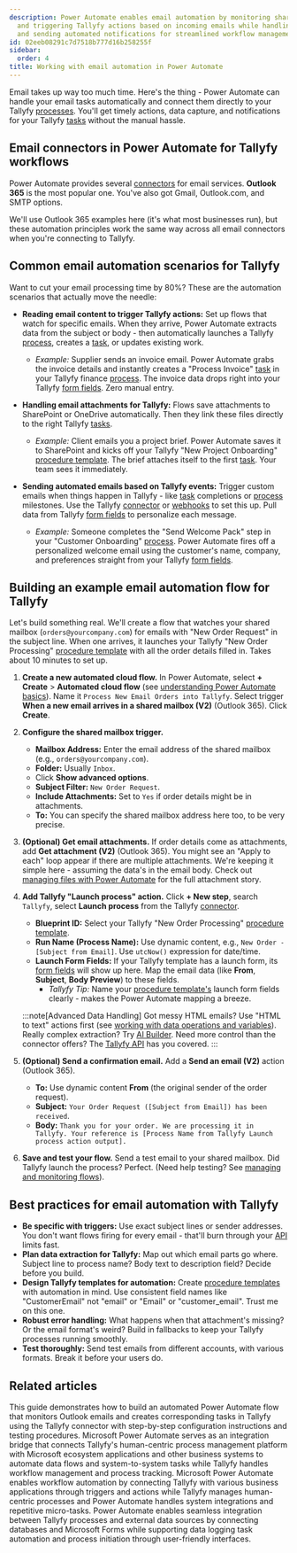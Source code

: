 ```yaml
---
description: Power Automate enables email automation by monitoring shared mailboxes
  and triggering Tallyfy actions based on incoming emails while handling attachments
  and sending automated notifications for streamlined workflow management.
id: 02eeb08291c7d7518b777d16b258255f
sidebar:
  order: 4
title: Working with email automation in Power Automate
---
```



Email takes up way too much time. Here's the thing - Power Automate can handle your email tasks automatically and connect them directly to your Tallyfy [processes](/products/pro/tracking-and-tasks/processes/). You'll get timely actions, data capture, and notifications for your Tallyfy [tasks](/products/pro/tracking-and-tasks/tasks/) without the manual hassle.

## Email connectors in Power Automate for Tallyfy workflows

Power Automate provides several [connectors](/products/pro/integrations/middleware/power-automate/understanding-power-automate-basics/) for email services. **Outlook 365** is the most popular one. You've also got Gmail, Outlook.com, and SMTP options.

We'll use Outlook 365 examples here (it's what most businesses run), but these automation principles work the same way across all email connectors when you're connecting to Tallyfy.

## Common email automation scenarios for Tallyfy

Want to cut your email processing time by 80%? These are the automation scenarios that actually move the needle:

*   **Reading email content to trigger Tallyfy actions:** Set up flows that watch for specific emails. When they arrive, Power Automate extracts data from the subject or body - then automatically launches a Tallyfy [process](/products/pro/tracking-and-tasks/processes/), creates a [task](/products/pro/tracking-and-tasks/tasks/), or updates existing work.
    *   *Example:* Supplier sends an invoice email. Power Automate grabs the invoice details and instantly creates a "Process Invoice" [task](/products/pro/tracking-and-tasks/tasks/) in your Tallyfy finance [process](/products/pro/tracking-and-tasks/processes/). The invoice data drops right into your Tallyfy [form fields](/products/pro/tracking-and-tasks/tasks/what-are-form-fields-in-tallyfy/). Zero manual entry.

*   **Handling email attachments for Tallyfy:** Flows save attachments to SharePoint or OneDrive automatically. Then they link these files directly to the right Tallyfy [tasks](/products/pro/tracking-and-tasks/tasks/).
    *   *Example:* Client emails you a project brief. Power Automate saves it to SharePoint and kicks off your Tallyfy "New Project Onboarding" [procedure template](/products/pro/documenting/templates/). The brief attaches itself to the first [task](/products/pro/tracking-and-tasks/tasks/). Your team sees it immediately.

*   **Sending automated emails based on Tallyfy events:** Trigger custom emails when things happen in Tallyfy - like [task](/products/pro/tracking-and-tasks/tasks/) completions or [process](/products/pro/tracking-and-tasks/processes/) milestones. Use the Tallyfy [connector](/products/pro/integrations/middleware/power-automate/how-can-i-integrate-tallyfy-with-microsoft-power-automate/) or [webhooks](/products/pro/integrations/webhooks/) to set this up. Pull data from Tallyfy [form fields](/products/pro/tracking-and-tasks/tasks/what-are-form-fields-in-tallyfy/) to personalize each message.
    *   *Example:* Someone completes the "Send Welcome Pack" step in your "Customer Onboarding" [process](/products/pro/tracking-and-tasks/processes/). Power Automate fires off a personalized welcome email using the customer's name, company, and preferences straight from your Tallyfy [form fields](/products/pro/tracking-and-tasks/tasks/what-are-form-fields-in-tallyfy/).

## Building an example email automation flow for Tallyfy

Let's build something real. We'll create a flow that watches your shared mailbox (`orders@yourcompany.com`) for emails with "New Order Request" in the subject line. When one arrives, it launches your Tallyfy "New Order Processing" [procedure template](/products/pro/documenting/templates/) with all the order details filled in. Takes about 10 minutes to set up.

<Steps>

1.  **Create a new automated cloud flow.**
    In Power Automate, select **+ Create** > **Automated cloud flow** (see [understanding Power Automate basics](/products/pro/integrations/middleware/power-automate/understanding-power-automate-basics/)).
    Name it `Process New Email Orders into Tallyfy`.
    Select trigger **When a new email arrives in a shared mailbox (V2)** (Outlook 365). Click **Create**.

2.  **Configure the shared mailbox trigger.**
    *   **Mailbox Address:** Enter the email address of the shared mailbox (e.g., `orders@yourcompany.com`).
    *   **Folder:** Usually `Inbox`.
    *   Click **Show advanced options**.
    *   **Subject Filter:** `New Order Request`.
    *   **Include Attachments:** Set to `Yes` if order details might be in attachments.
    *   **To:** You can specify the shared mailbox address here too, to be very precise.



3.  **(Optional) Get email attachments.**
    If order details come as attachments, add **Get attachment (V2)** (Outlook 365). You might see an "Apply to each" loop appear if there are multiple attachments. We're keeping it simple here - assuming the data's in the email body. Check out [managing files with Power Automate](/products/pro/integrations/middleware/power-automate/managing-files-with-power-automate/) for the full attachment story.

4.  **Add Tallyfy "Launch process" action.**
    Click **+ New step**, search `Tallyfy`, select **Launch process** from the Tallyfy [connector](/products/pro/integrations/middleware/power-automate/how-can-i-integrate-tallyfy-with-microsoft-power-automate/).
    *   **Blueprint ID:** Select your Tallyfy "New Order Processing" [procedure template](/products/pro/documenting/templates/).
    *   **Run Name (Process Name):** Use dynamic content, e.g., `New Order - [Subject from Email]`. Use `utcNow()` expression for date/time.
    *   **Launch Form Fields:** If your Tallyfy template has a launch form, its [form fields](/products/pro/tracking-and-tasks/tasks/what-are-form-fields-in-tallyfy/) will show up here. Map the email data (like **From**, **Subject**, **Body Preview**) to these fields.
        *   *Tallyfy Tip:* Name your [procedure template's](/products/pro/documenting/templates/) launch form fields clearly - makes the Power Automate mapping a breeze.



    :::note[Advanced Data Handling]
    Got messy HTML emails? Use "HTML to text" actions first (see [working with data operations and variables](/products/pro/integrations/middleware/power-automate/working-with-data-operations-and-variables/)). Really complex extraction? Try [AI Builder](/products/pro/integrations/middleware/power-automate/leveraging-ai-builder-in-power-automate/). Need more control than the connector offers? The [Tallyfy API](/products/pro/integrations/open-api/) has you covered.
    :::

5.  **(Optional) Send a confirmation email.**
    Add a **Send an email (V2)** action (Outlook 365).
    *   **To:** Use dynamic content **From** (the original sender of the order request).
    *   **Subject:** `Your Order Request ([Subject from Email]) has been received`.
    *   **Body:** `Thank you for your order. We are processing it in Tallyfy. Your reference is [Process Name from Tallyfy Launch process action output].`

6.  **Save and test your flow.** 
    Send a test email to your shared mailbox. Did Tallyfy launch the process? Perfect. (Need help testing? See [managing and monitoring flows](/products/pro/integrations/middleware/power-automate/managing-and-monitoring-power-automate-flows/)).

</Steps>

## Best practices for email automation with Tallyfy

*   **Be specific with triggers:** Use exact subject lines or sender addresses. You don't want flows firing for every email - that'll burn through your [API](/products/pro/integrations/open-api/) limits fast.
*   **Plan data extraction for Tallyfy:** Map out which email parts go where. Subject line to process name? Body text to description field? Decide before you build.
*   **Design Tallyfy templates for automation:** Create [procedure templates](/products/pro/documenting/templates/) with automation in mind. Use consistent field names like "CustomerEmail" not "email" or "Email" or "customer_email". Trust me on this one.
*   **Robust error handling:** What happens when that attachment's missing? Or the email format's weird? Build in fallbacks to keep your Tallyfy processes running smoothly.
*   **Test thoroughly:** Send test emails from different accounts, with various formats. Break it before your users do.


## Related articles
<CardGrid>
<LinkTitleCard header="<b>Power Automate > Creating your first flow in Power Automate</b>" href="/products/pro/integrations/middleware/power-automate/creating-your-first-flow-in-power-automate/" > This guide demonstrates how to build an automated Power Automate flow that monitors Outlook emails and creates corresponding tasks in Tallyfy using the Tallyfy connector with step-by-step configuration instructions and testing procedures. </LinkTitleCard>
<LinkTitleCard header="<b>Middleware > Power Automate</b>" href="/products/pro/integrations/middleware/power-automate/" > Microsoft Power Automate serves as an integration bridge that connects Tallyfy's human-centric process management platform with Microsoft ecosystem applications and other business systems to automate data flows and system-to-system tasks while Tallyfy handles workflow management and process tracking. </LinkTitleCard>
<LinkTitleCard header="<b>Power Automate > Understanding Power Automate basics</b>" href="/products/pro/integrations/middleware/power-automate/understanding-power-automate-basics/" > Microsoft Power Automate enables workflow automation by connecting Tallyfy with various business applications through triggers and actions while Tallyfy manages human-centric processes and Power Automate handles system integrations and repetitive micro-tasks. </LinkTitleCard>
<LinkTitleCard header="<b>Power Automate > Connecting Power Automate to external data sources</b>" href="/products/pro/integrations/middleware/power-automate/connecting-power-automate-to-external-data/" > Power Automate enables seamless integration between Tallyfy processes and external data sources by connecting databases and Microsoft Forms while supporting data logging task automation and process initiation through user-friendly interfaces. </LinkTitleCard>
</CardGrid>
